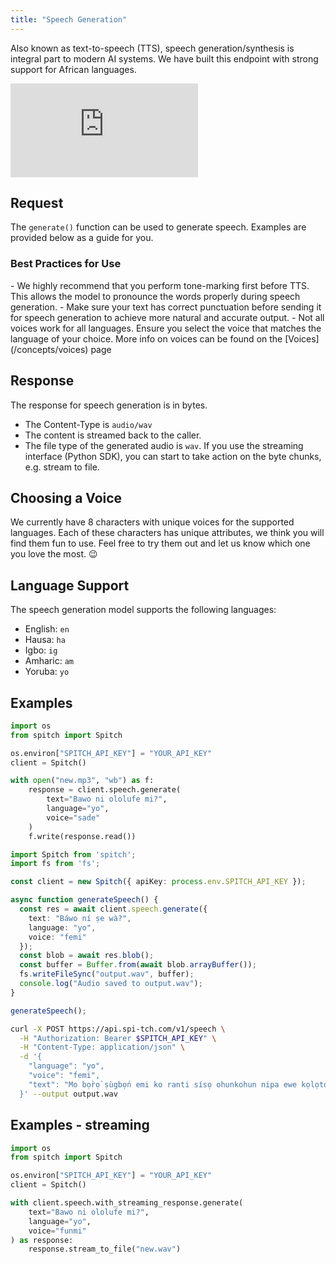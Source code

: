 ```yaml
---
title: "Speech Generation"
---
```


Also known as text-to-speech (TTS), speech generation/synthesis is integral part to modern AI systems. We have built this endpoint with strong support for African languages.
<iframe
  className="w-full aspect-video rounded-xl"
  src="https://www.youtube.com/embed/qgGS55efGxc?si=aipAieBX4xS5U2k-"
  title="Speech Generation on Spitch"
  frameBorder="0"
  allow="accelerometer; autoplay; clipboard-write; encrypted-media; gyroscope; picture-in-picture"
  allowFullScreen
></iframe>

## Request

The `generate()` function can be used to generate speech. Examples are provided below as a guide for you.

### Best Practices for Use


<Info>
- We highly recommend that you perform tone-marking first before TTS. This allows the model to pronounce the words properly during speech generation.
- Make sure your text has correct punctuation before sending it for speech generation to achieve more natural and accurate output.
- Not all voices work for all languages. Ensure you select the voice that matches the language of your choice. More info on voices can be found on the [Voices](/concepts/voices) page

</Info>

## Response

The response for speech generation is in bytes.

- The Content-Type is `audio/wav`
- The content is streamed back to the caller.
- The file type of the generated audio is `wav`.
  If you use the streaming interface (Python SDK), you can start to take action on the byte chunks, e.g. stream to file.

## Choosing a Voice

We currently have 8 characters with unique voices for the supported languages.
Each of these characters has unique attributes, we think you will find them fun to use. Feel free to try them out and let us know which one you love the most. 😉

## Language Support

The speech generation model supports the following languages:

- English: `en`
- Hausa: `ha`
- Igbo: `ig`
- Amharic: `am`
- Yoruba: `yo`

## Examples

<CodeGroup dropdown>

```python Python
import os
from spitch import Spitch

os.environ["SPITCH_API_KEY"] = "YOUR_API_KEY"
client = Spitch()

with open("new.mp3", "wb") as f:
    response = client.speech.generate(
        text="Bawo ni ololufe mi?",
        language="yo",
        voice="sade"
    )
    f.write(response.read())
```

```typescript TypeScript
import Spitch from 'spitch';
import fs from 'fs';

const client = new Spitch({ apiKey: process.env.SPITCH_API_KEY });

async function generateSpeech() {
  const res = await client.speech.generate({
    text: "Báwo ní ṣe wà?",
    language: "yo",
    voice: "femi"
  });
  const blob = await res.blob();
  const buffer = Buffer.from(await blob.arrayBuffer());
  fs.writeFileSync("output.wav", buffer);
  console.log("Audio saved to output.wav");
}

generateSpeech();
```

```bash cURL
curl -X POST https://api.spi-tch.com/v1/speech \
  -H "Authorization: Bearer $SPITCH_API_KEY" \
  -H "Content-Type: application/json" \
  -d '{
    "language": "yo",
    "voice": "femi",
    "text": "Mo bọ̀rọ̀ ṣùgbọ́n emi ko ranti sísọ ohunkohun nipa ewe kọlọtọ, emi ni àwọn ṣe ede nla emi ko ni àwọn ijiroro ẹni-kọọkan tabi iranti ati pe emi ko ni idaduro alaye lati àwọn ibaraẹnisọrọ tẹlẹ, ni igba kọọkan ti o ba ni ijiroro tuntun ti o ba fẹ lati mọ nkan nipa ewe kọlọtọ emi yoo ni idunnu lati gbiyanju lati ranlọwọ pẹlu iyẹnì olèbiribiri miiran lẹyin ẹ̀hin."
  }' --output output.wav
  ```

</CodeGroup>

## Examples - streaming

<CodeGroup dropdown>

```python Python
import os
from spitch import Spitch

os.environ["SPITCH_API_KEY"] = "YOUR_API_KEY"
client = Spitch()

with client.speech.with_streaming_response.generate(
    text="Bawo ni ololufe mi?",
    language="yo",
    voice="funmi"
) as response:
    response.stream_to_file("new.wav")
```
</CodeGroup>